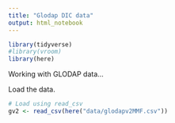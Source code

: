 ```yaml
---
title: "Glodap DIC data"
output: html_notebook
---
```

```r
library(tidyverse)
#library(vroom)
library(here)
```

Working with GLODAP data...

Load the data. 

```r
# Load using read_csv
gv2 <- read_csv(here("data/glodapv2MMF.csv"))
```

